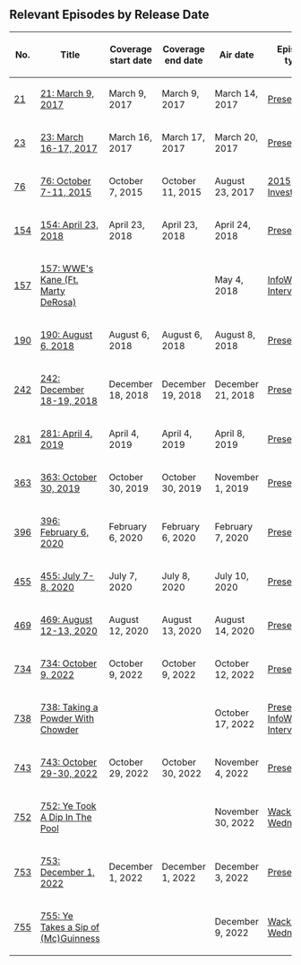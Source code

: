 ==Relevant Episodes by Release Date==
{| class="fandom-table"
!No.
!Title
!Coverage
start date
!Coverage
end date
!Air date
!Episode type
|-
|[[21: March 9, 2017|21]]
|[[21: March 9, 2017]]
|March 9, 2017
|March 9, 2017
|March 14, 2017
|[[:Category:Present Day|Present Day]]
|-
|[[23: March 16-17, 2017|23]]
|[[23: March 16-17, 2017]]
|March 16, 2017
|March 17, 2017
|March 20, 2017
|[[:Category:Present Day|Present Day]]
|-
|[[76: October 7-11, 2015|76]]
|[[76: October 7-11, 2015]]
|October 7, 2015
|October 11, 2015
|August 23, 2017
|[[:Category:2015 Investigation|2015 Investigation]]
|-
|[[154: April 23, 2018|154]]
|[[154: April 23, 2018]]
|April 23, 2018
|April 23, 2018
|April 24, 2018
|[[:Category:Present Day|Present Day]]
|-
|[[157: WWE's Kane (Ft. Marty DeRosa)|157]]
|[[157: WWE's Kane (Ft. Marty DeRosa)]]
|
|
|May 4, 2018
|[[:Category:InfoWars Interview|InfoWars Interview]]
|-
|[[190: August 6, 2018|190]]
|[[190: August 6, 2018]]
|August 6, 2018
|August 6, 2018
|August 8, 2018
|[[:Category:Present Day|Present Day]]
|-
|[[242: December 18-19, 2018|242]]
|[[242: December 18-19, 2018]]
|December 18, 2018
|December 19, 2018
|December 21, 2018
|[[:Category:Present Day|Present Day]]
|-
|[[281: April 4, 2019|281]]
|[[281: April 4, 2019]]
|April 4, 2019
|April 4, 2019
|April 8, 2019
|[[:Category:Present Day|Present Day]]
|-
|[[363: October 30, 2019|363]]
|[[363: October 30, 2019]]
|October 30, 2019
|October 30, 2019
|November 1, 2019
|[[:Category:Present Day|Present Day]]
|-
|[[396: February 6, 2020|396]]
|[[396: February 6, 2020]]
|February 6, 2020
|February 6, 2020
|February 7, 2020
|[[:Category:Present Day|Present Day]]
|-
|[[455: July 7-8, 2020|455]]
|[[455: July 7-8, 2020]]
|July 7, 2020
|July 8, 2020
|July 10, 2020
|[[:Category:Present Day|Present Day]]
|-
|[[469: August 12-13, 2020|469]]
|[[469: August 12-13, 2020]]
|August 12, 2020
|August 13, 2020
|August 14, 2020
|[[:Category:Present Day|Present Day]]
|-
|[[734: October 9, 2022|734]]
|[[734: October 9, 2022]]
|October 9, 2022
|October 9, 2022
|October 12, 2022
|[[:Category:Present Day|Present Day]]
|-
|[[738: Taking a Powder With Chowder|738]]
|[[738: Taking a Powder With Chowder]]
|
|
|October 17, 2022
|[[:Category:Present Day|Present Day]], [[:Category:InfoWars Interview|InfoWars Interview]]
|-
|[[743: October 29-30, 2022|743]]
|[[743: October 29-30, 2022]]
|October 29, 2022
|October 30, 2022
|November 4, 2022
|[[:Category:Present Day|Present Day]]
|-
|[[752: Ye Took A Dip In The Pool|752]]
|[[752: Ye Took A Dip In The Pool]]
|
|
|November 30, 2022
|[[:Category:Wacky Wednesday|Wacky Wednesday]]
|-
|[[753: December 1, 2022|753]]
|[[753: December 1, 2022]]
|December 1, 2022
|December 1, 2022
|December 3, 2022
|[[:Category:Present Day|Present Day]]
|-
|[[755: Ye Takes a Sip of (Mc)Guinness|755]]
|[[755: Ye Takes a Sip of (Mc)Guinness]]
|
|
|December 9, 2022
|[[:Category:Wacky Wednesday|Wacky Wednesday]]
|}
